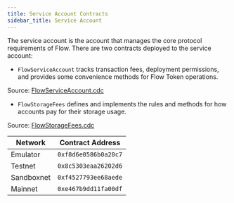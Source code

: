 ```yaml
---
title: Service Account Contracts
sidebar_title: Service Account
---
```


The service account is the account that manages the core protocol requirements of Flow.
There are two contracts deployed to the service account:

- `FlowServiceAccount` tracks transaction fees, deployment permissions, and provides 
some convenience methods for Flow Token operations.

Source: [FlowServiceAccount.cdc](https://github.com/onflow/flow-core-contracts/blob/master/contracts/FlowServiceAccount.cdc)

- `FlowStorageFees` defines and implements the rules and methods for how accounts pay for their storage usage.

Source: [FlowStorageFees.cdc](https://github.com/onflow/flow-core-contracts/blob/master/contracts/FlowStorageFees.cdc)

| Network    | Contract Address     |
| ---------- | -------------------- |
| Emulator   | `0xf8d6e0586b0a20c7` |
| Testnet    | `0x8c5303eaa26202d6` |
| Sandboxnet | `0xf4527793ee68aede` |
| Mainnet    | `0xe467b9dd11fa00df` |
